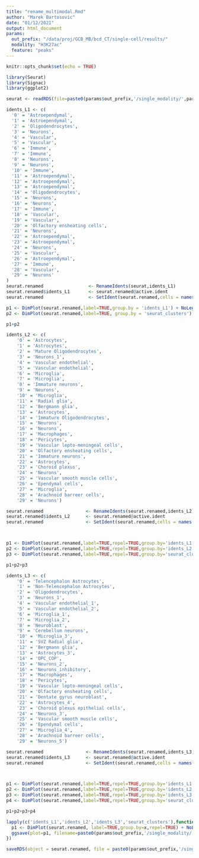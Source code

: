 ```yaml
---
title: "rename_multimodal.Rmd"
author: "Marek Bartosovic"
date: "01/12/2021"
output: html_document
params:
  out_prefix: "/data/proj/GCB_MB/bcd_CT/single-cell/results/"
  modality: "H3K27ac"
  feature: "peaks"
---
```


```r
knitr::opts_chunk$set(echo = TRUE)
```   


```r
library(Seurat)
library(Signac)
library(ggplot2)
```

```r
seurat <- readRDS(file=paste0(params$out_prefix,'/single_modality/',params$modality,'/seurat/',params$feature,'/Seurat_object_clustered.Rds'))
```


```r
idents_L1 <- c(
  '0' = 'Astroependymal',
  '1' = 'Astroependymal',
  '2' = 'Oligodendrocytes',
  '3' = 'Neurons',
  '4' = 'Vascular',
  '5' = 'Vascular',
  '6' = 'Immune',
  '7' = 'Immune',
  '8' = 'Neurons',
  '9' = 'Neurons',
  '10' = 'Immune',
  '11' = 'Astroependymal',
  '12' = 'Astroependymal',
  '13' = 'Astroependymal',
  '14' = 'Oligodendrocytes',
  '15' = 'Neurons',
  '16' = 'Neurons',
  '17' = 'Immune',
  '18' = 'Vascular',
  '19' = 'Vascular',
  '20' = 'Olfactory ensheating cells',
  '21' = 'Neurons',
  '22' = 'Astroependymal',
  '23' = 'Astroependymal',
  '24' = 'Neurons',
  '25' = 'Vascular',
  '26' = 'Astroependymal',
  '27' = 'Immune',
  '28' = 'Vascular',
  '29' = 'Neurons'
)
seurat.renamed                 <- RenameIdents(seurat,idents_L1)
seurat.renamed$idents_L1       <- seurat.renamed@active.ident
seurat.renamed                 <- SetIdent(seurat.renamed,cells = names(seurat.renamed$seurat_clusters), value = seurat.renamed$seurat_clusters)

p1 <- DimPlot(seurat.renamed,label=TRUE,group.by = 'idents_L1') + NoLegend()
p2 <- DimPlot(seurat.renamed,label=TRUE, group.by = 'seurat_clusters') + NoLegend()

p1+p2
```




```r
idents_L2 <- c(
    '0' = 'Astrocytes',
    '1' = 'Astrocytes',
    '2' = 'Mature Oligodendrocytes',
    '3' = 'Neurons_1',
    '4' = 'Vascular endothelial',
    '5' = 'Vascular endothelial',
    '6' = 'Microglia',
    '7' = 'Microglia',
    '8' = 'Immature neurons',
    '9' = 'Neurons',
    '10' = 'Microglia',
    '11' = 'Radial glia',
    '12' = 'Bergmann glia',
    '13' = 'Astrocytes',
    '14' = 'Immature Oligodendrocytes',
    '15' = 'Neurons',
    '16' = 'Neurons',
    '17' = 'Macrophages',
    '18' = 'Pericytes',
    '19' = 'Vascular lepto-meningeal cells',
    '20' = 'Olfactory ensheating cells',
    '21' = 'Immature neurons',
    '22' = 'Astrocytes',
    '23' = 'Choroid plexus',
    '24' = 'Neurons',
    '25' = 'Vascular smooth muscle cells',
    '26' = 'Ependymal cells',
    '27' = 'Microglia',
    '28' = 'Arachnoid barreer cells',
    '29' = 'Neurons')

seurat.renamed                <- RenameIdents(seurat.renamed,idents_L2)
seurat.renamed$idents_L2      <- seurat.renamed@active.ident
seurat.renamed                <- SetIdent(seurat.renamed,cells = names(seurat.renamed$seurat_clusters), value = seurat.renamed$seurat_clusters)



p1 <- DimPlot(seurat.renamed,label=TRUE,repel=TRUE,group.by='idents_L1', label.size = 2.5) + NoLegend()
p2 <- DimPlot(seurat.renamed,label=TRUE,repel=TRUE,group.by='idents_L2', label.size = 2.5) + NoLegend()
p3 <- DimPlot(seurat.renamed,label=TRUE,repel=TRUE,group.by='seurat_clusters',label.size = 2.5) + NoLegend()

p1+p2+p3
```



```r
idents_L3 <- c(
    '0' = 'Telencephalon Astrocytes',
    '1' = 'Non-Telencephalon Astrocytes',
    '2' = 'Oligodendrocytes',
    '3' = 'Neurons_1',
    '4' = 'Vascular endothelial_1',
    '5' = 'Vascular endothelial_2',
    '6' = 'Microglia_1',
    '7' = 'Microglia_2',
    '8' = 'Neuroblast',
    '9' = 'Cerebellum neurons',
    '10' = 'Microglia_3',
    '11' = 'SVZ Radial glia',
    '12' = 'Bergmann glia',
    '13' = 'Astrocytes_3',
    '14' = 'OPC_COP',
    '15' = 'Neurons_2',
    '16' = 'Neurons_inhibitory',
    '17' = 'Macrophages',
    '18' = 'Pericytes',
    '19' = 'Vascular lepto-meningeal cells',
    '20' = 'Olfactory ensheating cells',
    '21' = 'Dentate gyrus neuroblast',
    '22' = 'Astrocytes_4',
    '23' = 'Choroid plexus epithelial cells',
    '24' = 'Neurons_3',
    '25' = 'Vascular smooth muscle cells',
    '26' = 'Ependymal cells',
    '27' = 'Microglia_4',
    '28' = 'Arachnoid barreer cells',
    '29' = 'Neurons_5')

seurat.renamed                <- RenameIdents(seurat.renamed,idents_L3)
seurat.renamed$idents_L3      <- seurat.renamed@active.ident
seurat.renamed                <- SetIdent(seurat.renamed,cells = names(seurat.renamed$seurat_clusters), value = seurat.renamed$seurat_clusters)



p1 <- DimPlot(seurat.renamed,label=TRUE,repel=TRUE,group.by='idents_L1', label.size = 2.5) + NoLegend()
p2 <- DimPlot(seurat.renamed,label=TRUE,repel=TRUE,group.by='idents_L2', label.size = 2.5) + NoLegend()
p3 <- DimPlot(seurat.renamed,label=TRUE,repel=TRUE,group.by='idents_L3', label.size = 2.5) + NoLegend()
p4 <- DimPlot(seurat.renamed,label=TRUE,repel=TRUE,group.by='seurat_clusters',label.size = 2.5) + NoLegend()

p1+p2+p3+p4
```

```r
lapply(c('idents_L1','idents_L2','idents_L3','seurat_clusters'),function(x){
  p1 <- DimPlot(seurat.renamed, label=TRUE,group.by=x,repel=TRUE) + NoLegend()
  ggsave(plot=p1, filename=paste0(params$out_prefix,'/single_modality/',params$modality,'/seurat/',params$feature,'/Seurat_UMAP_',x,'.pdf'),width=12,height=12)
})

```

```r
saveRDS(object = seurat.renamed, file = paste0(params$out_prefix,'/single_modality/',params$modality,'/seurat/',params$fe,'/Seurat_object_clustered_renamed.Rds'))
```
